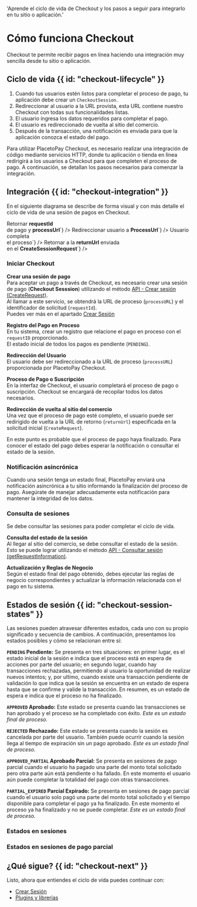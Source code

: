 
  'Aprende el ciclo de vida de Checkout y los pasos a seguir para integrarlo en tu sitio o aplicación.'

# Cómo funciona Checkout

Checkout te permite recibir pagos en línea haciendo una integración muy sencilla desde tu sitio o aplicación.

## Ciclo de vida {{ id: "checkout-lifecycle" }}

1. Cuando tus usuarios estén listos para completar el proceso de pago, tu aplicación debe crear un `CheckoutSession`.
2. Redireccionar al usuario a la URL provista, esta URL contiene nuestro Checkout con todas sus funcionalidades listas.
3. El usuario ingresa los datos requeridos para completar el pago.
4. El usuario es redireccionado de vuelta al sitio del comercio.
5. Después de la transacción, una notificación es enviada para que la aplicación conozca el estado del pago.

Para utilizar PlacetoPay Checkout, es necesario realizar una integración de código mediante servicios HTTP, donde tu aplicación o tienda en línea redirigirá a los usuarios a Checkout para que completen el proceso de pago. A continuación, se detallan los pasos necesarios para comenzar la integración.

## Integración {{ id: "checkout-integration" }}

En el siguiente diagrama se describe de forma visual y con más detalle el ciclo de vida de una sesión de pagos en Checkout.

<SequenceDiagram> 
  <SequenceActor name="site" color="bg-sky-500" label="Tu sitio" positionX="0" positionY="0" height="700px" />
  <Line id="line" label="Inicio" positionX="-100" positionY="35" width="800px" />
  <SequenceActor name="server" label="Tu servidor" positionX="200" positionY="0" height="700px" />
  <SequenceActor name="webcheckout" color="bg-orange-500" label="Webcheckout" positionX="500" positionY="0" height="700px" />
  <SequenceAction 
    name="process"
    from="site" 
    to="server" 
    message="Iniciar proceso" 
    positionX="35" 
    positionY="80" 
  />
  <SequenceAction 
    name="session"  
    from="server" 
    to="webcheckout" 
    message="Crear sesión de pago" 
    positionX="270" 
    positionY="80" 
  />
  <SequenceAction 
    name="return"
    from="webcheckout" 
    to="server" 
    positionX="270" 
    positionY="160"
    isReturned="true"
    message={`<span>Retornar <b>requestId</b><br> de pago y <b>processUrl</b></span>`} 
  />
    <SequenceAction 
    name="return_user"
    from="server" 
    to="webcheckout" 
    positionX="230" 
    positionY="240"
    message={`<span>Redireccionar usuario a <b>ProcessUrl</b></span>`} 
  />
  <SequenceAction 
    name="complete"
    from="webcheckout" 
    to="webcheckout"
    positionX="550" 
    positionY="320" 
    selfAction="true"
    sourcePositionY="240"
    targetPositionY="400"
    message={`<span>Usuario completa<br> el proceso</span>`} 
  />
  <SequenceAction 
    name="return2"
    from="webcheckout" 
    to="server" 
    positionX="240" 
    positionY="400"
    isReturned="true"
    message={`<span>Retornar a la <b>returnUrl</b> enviada<br> en el <b>CreateSessionRequest</b></span>`} 
  />
  <Line id="lineConsulta" label="Consulta" positionX="-100" positionY="460" width="800px" />
  <SequenceAction 
    name="checkSession"  
    from="server" 
    to="webcheckout" 
    message="Consultar sesión de pago" 
    positionX="270" 
    positionY="480" 
  />
  <SequenceAction 
    name="statusSession"  
    from="webcheckout" 
    to="server" 
    message="Retornar estado de la sesión" 
    positionX="270" 
    positionY="560" 
    isReturned="true"
  />
  <SequenceAction 
    name="detail"  
    from="server" 
    to="site" 
    message="Detalle del proceso" 
    positionX="25" 
    positionY="560" 
    isReturned="true"
  />
  <Line id="lineNotificacion" label="Notificación" positionX="-100" positionY="618" width="800px" />
  <SequenceAction 
    name="notification"
    from="webcheckout" 
    to="server" 
    message="Notificación webhook"
    positionX="270" 
    positionY="640" 
    isReturned="true"
  />
</SequenceDiagram>

### Iniciar Checkout

**Crear una sesión de pago**  
Para aceptar un pago a través de Checkout, es necesario crear una sesión de pago (**Checkout Sesssion**) utilizando el método [API - Crear sesión (CreateRequest)](/checkout/api/reference/session#crear-una-sesion).  
Al llamar a este servicio, se obtendrá la URL de proceso (`processURL`) y el identificador de solicitud (`requestId`).  
Puedes ver más en el apartado [Crear Sesión](/checkout/api/reference/session#crear-una-sesion)

**Registro del Pago en Proceso**  
En tu sistema, crear un registro que relacione el pago en proceso con el `requestID` proporcionado.  
El estado inicial de todos los pagos es pendiente (`PENDING`).

**Redirección del Usuario**  
El usuario debe ser redireccionado a la URL de proceso (`processURL`) proporcionada por PlacetoPay Checkout.

**Proceso de Pago o Suscripción**  
En la interfaz de Checkout, el usuario completará el proceso de pago o suscripción. Checkout se encargará de recopilar todos los datos necesarios.

**Redirección de vuelta al sitio del comercio**  
Una vez que el proceso de pago esté completo, el usuario puede ser redirigido de vuelta a la URL de retorno (`returnUrl`) especificada en la solicitud inicial (`CreateRequest`).

En este punto es probable que el proceso de pago haya finalizado. Para conocer el estado del pago debes esperar la notificación o consultar el estado de la sesión.

### Notificación asincrónica

Cuando una sesión tenga un estado final, PlacetoPay enviará una notificación asincrónica a tu sitio informando la finalización del proceso de pago. Asegúrate de manejar adecuadamente esta notificación para mantener la integridad de los datos.

### Consulta de sesiones

Se debe consultar las sesiones para poder completar el ciclo de vida.

**Consulta del estado de la sesión**  
Al llegar al sitio del comercio, se debe consultar el estado de la sesión.  
Esto se puede lograr utilizando el método [API - Consultar sesión (getRequestInformation)](/checkout/api/reference/session#query-a-session).

**Actualización y Reglas de Negocio**  
Según el estado final del pago obtenido, debes ejecutar las reglas de negocio correspondientes y actualizar la información relacionada con el pago en tu sistema.

## Estados de sesión {{ id: "checkout-session-states" }}

Las sesiones pueden atravesar diferentes estados, cada uno con su propio significado y secuencia de cambios. A continuación, presentamos los estados posibles y cómo se relacionan entre sí:

**`PENDING` Pendiente:**
Se presenta en tres situaciones: en primer lugar, es el estado inicial de la sesión e indica que el proceso está en espera de acciones por parte del usuario;
en segundo lugar, cuando hay transacciones rechazadas, permitiendo al usuario la oportunidad de realizar nuevos intentos;
y, por ultimo, cuando existe una transacción pendiente de validación lo que indica que la sesión se encuentra en un estado de espera hasta que se confirme y valide la transacción.
En resumen, es un estado de espera e indica que el proceso no ha finalizado.

**`APPROVED` Aprobado:**
Este estado se presenta cuando las transacciones se han aprobado y el proceso se ha completado con éxito. _Este es un estado final de proceso._

**`REJECTED` Rechazado:**
Este estado se presenta cuando la sesión es cancelada por parte del usuario. También puede ocurrir cuando la sesión llega al tiempo de expiración sin un pago aprobado. _Este es un estado final de proceso._

**`APPROVED_PARTIAL` Aprobado Parcial:**
Se presenta en sesiones de pago parcial cuando el usuario ha pagado una parte del monto total solicitado pero otra parte aún está pendiente o ha fallado.
En este momento el usuario aún puede completar la totalidad del pago con otras transacciones.

**`PARTIAL_EXPIRED` Parcial Expirado:**
Se presenta en sesiones de pago parcial cuando el usuario solo pagó una parte del monto total solicitado y el tiempo disponible para completar el pago ya ha finalizado.
En este momento el proceso ya ha finalizado y no se puede completar. _Este es un estado final de proceso._

### Estados en sesiones
<SessionStates></SessionStates>

### Estados en sesiones de pago parcial
<PartialSessionStates></PartialSessionStates>

## ¿Qué sigue? {{ id: "checkout-next" }}

Listo, ahora que entiendes el ciclo de vída puedes continuar con:

- [Crear Sesión](/checkout/create-session)
- [Plugins y librerías](/checkout/plugins)
